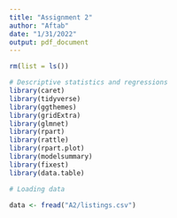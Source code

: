 ```yaml
---
title: "Assignment 2"
author: "Aftab"
date: "1/31/2022"
output: pdf_document
---
```


```r
rm(list = ls())

# Descriptive statistics and regressions
library(caret)
library(tidyverse)
library(ggthemes)
library(gridExtra)
library(glmnet)
library(rpart)
library(rattle)
library(rpart.plot)
library(modelsummary)
library(fixest)
library(data.table)

```

```r
# Loading data

data <- fread("A2/listings.csv")

```

